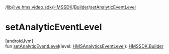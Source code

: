 /[lib](/api-reference/android/v2/home/content)/[live.hms.video.sdk](../../index)/[HMSSDK](../index)/[Builder](index)/[setAnalyticEventLevel](set-analytic-event-level)

# setAnalyticEventLevel

[androidJvm]\
fun [setAnalyticEventLevel](set-analytic-event-level)(level: [HMSAnalyticsEventLevel](../../../live.hms.video.sdk.models.enums/-h-m-s-analytics-event-level/index)): [HMSSDK.Builder](index)
